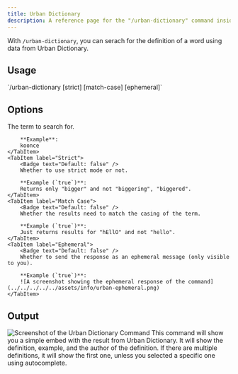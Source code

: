 ```yaml
---
title: Urban Dictionary
description: A reference page for the "/urban-dictionary" command inside the Tako Discord bot.
---
```



With `/urban-dictionary`, you can serach for the definition of a word using data from Urban Dictionary.

## Usage

<Tabs>
	<TabItem label="Slash Commands">
		`/urban-dictionary <term> [strict] [match-case] [ephemeral]`
	</TabItem>
</Tabs>

## Options
<Tabs>
    <TabItem label="Term">
        The term to search for.

        **Example**:
		koonce
    </TabItem>
	<TabItem label="Strict">
        <Badge text="Default: false" />
        Whether to use strict mode or not.

        **Example (`true`)**:
		Returns only "bigger" and not "biggering", "biggered".
    </TabItem>
	<TabItem label="Match Case">
        <Badge text="Default: false" />
        Whether the results need to match the casing of the term.

        **Example (`true`)**:
		Just returns results for "hEllO" and not "hello".
    </TabItem>
	<TabItem label="Ephemeral">
        <Badge text="Default: false" />
        Whether to send the response as an ephemeral message (only visible to you).

        **Example (`true`)**:
		![A screenshot showing the ephemeral response of the command](../../../../../assets/info/urban-ephemeral.png)
    </TabItem>
</Tabs>

## Output

![Screenshot of the Urban Dictionary Command](../../../../../assets/info/urban.png)
This command will show you a simple embed with the result from Urban Dictionary. It will show the definition, example, and the author of the definition. If there are multiple definitions, it will show the first one, unless you selected a specific one using autocomplete.
